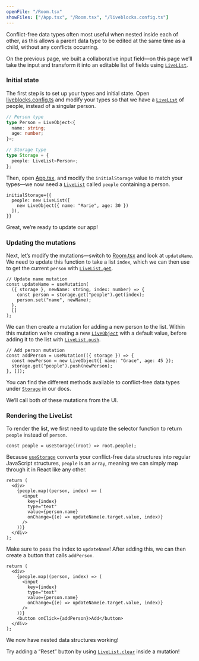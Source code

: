 ```yaml
---
openFile: "/Room.tsx"
showFiles: ["/App.tsx", "/Room.tsx", "/liveblocks.config.ts"]
---
```


Conflict-free data types often most useful when nested inside each of other, as
this allows a parent data type to be edited at the same time as a child, without
any conflicts occurring.

On the previous page, we built a collaborative input field—on this page we’ll
take the input and transform it into an editable list of fields using
[`LiveList`][].

### Initial state

The first step is to set up your types and initial state. Open
[liveblocks.config.ts][] and modify your types so that we have a [`LiveList`][]
of people, instead of a singular person.

```ts modifyTutorialFile="/liveblocks.config.ts"
// Person type
type Person = LiveObject<{
  name: string;
  age: number;
}>;

// Storage type
type Storage = {
  people: LiveList<Person>;
};
```

Then, open [App.tsx][], and modify the `initialStorage` value to match your
types—we now need a [`LiveList`][] called `people` containing a person.

```tsx modifyTutorialFile="/App.tsx"
initialStorage={{
  people: new LiveList([
    new LiveObject({ name: "Marie", age: 30 })
  ]),
}}
```

Great, we’re ready to update our app!

### Updating the mutations

Next, let’s modify the mutations—switch to [Room.tsx][] and look at
`updateName`. We need to update this function to take a list `index`, which we
can then use to get the current `person` with [`LiveList.get`][].

```tsx highlight="3,4" modifyTutorialFile="/Room.tsx"
// Update name mutation
const updateName = useMutation(
  ({ storage }, newName: string, index: number) => {
    const person = storage.get("people").get(index);
    person.set("name", newName);
  },
  []
);
```

We can then create a mutation for adding a new person to the list. Within this
mutation we’re creating a new [`LiveObject`][] with a default value, before
adding it to the list with [`LiveList.push`][].

```tsx modifyTutorialFile="/Room.tsx"
// Add person mutation
const addPerson = useMutation(({ storage }) => {
  const newPerson = new LiveObject({ name: "Grace", age: 45 });
  storage.get("people").push(newPerson);
}, []);
```

<Banner title="Storage methods">

You can find the different methods available to conflict-free data types under
[`Storage`](/docs/api-reference/liveblocks-client#Storage) in our docs.

</Banner>

We’ll call both of these mutations from the UI.

### Rendering the LiveList

To render the list, we first need to update the selector function to return
`people` instead of `person`.

```tsx modifyTutorialFile="/Room.tsx"
const people = useStorage((root) => root.people);
```

Because [`useStorage`][] converts your conflict-free data structures into
regular JavaScript structures, `people` is an `array`, meaning we can simply map
through it in React like any other.

```tsx highlight="3-10" modifyTutorialFile="/Room.tsx"
return (
  <div>
    {people.map((person, index) => (
      <input
        key={index}
        type="text"
        value={person.name}
        onChange={(e) => updateName(e.target.value, index)}
      />
    ))}
  </div>
);
```

Make sure to pass the index to `updateName`! After adding this, we can then
create a button that calls `addPerson`.

```tsx highlight="11" modifyTutorialFile="/Room.tsx"
return (
  <div>
    {people.map((person, index) => (
      <input
        key={index}
        type="text"
        value={person.name}
        onChange={(e) => updateName(e.target.value, index)}
      />
    ))}
    <button onClick={addPerson}>Add</button>
  </div>
);
```

We now have nested data structures working!

<Banner title="Try it yourself" type="success">

Try adding a “Reset” button by using [`LiveList.clear`][] inside a mutation!

</Banner>

[`LiveObject`]: /docs/api-reference/liveblocks-client#LiveObject
[`LiveObject.get`]: /docs/api-reference/liveblocks-client#LiveObject.get
[`LiveList`]: /docs/api-reference/liveblocks-client#LiveList
[`LiveList.get`]: /docs/api-reference/liveblocks-client#LiveList.get
[`LiveList.push`]: /docs/api-reference/liveblocks-client#LiveList.push
[`LiveList.clear`]: /docs/api-reference/liveblocks-client#LiveList.clear
[`LiveMap`]: /docs/api-reference/liveblocks-client#LiveMap
[`useStorage`]: /docs/api-reference/liveblocks-react#useStorage
[`useMutation`]: /docs/api-reference/liveblocks-react#useMutation
[liveblocks.config.ts]: #/liveblocks.config.ts
[App.tsx]: #/App.tsx
[Room.tsx]: #/Room.tsx
